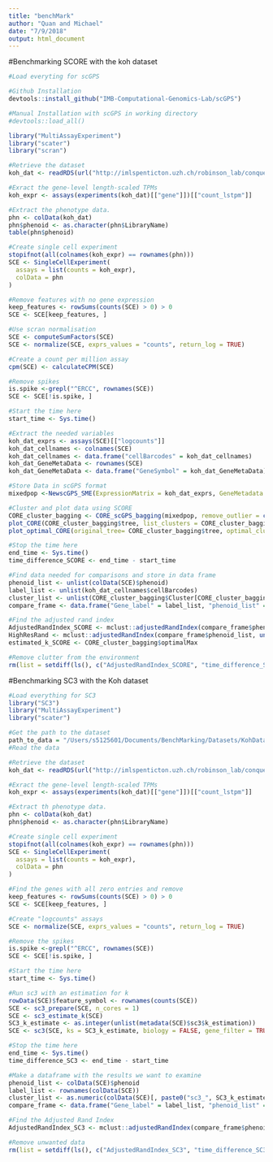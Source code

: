 ```yaml
---
title: "benchMark"
author: "Quan and Michael"
date: "7/9/2018"
output: html_document
---
```


#Benchmarking SCORE with the koh dataset
```r
#Load everyting for scGPS

#Github Installation
devtools::install_github("IMB-Computational-Genomics-Lab/scGPS")

#Manual Installation with scGPS in working directory
#devtools::load_all()

library("MultiAssayExperiment")
library("scater")
library("scran")

#Retrieve the dataset
koh_dat <- readRDS(url("http://imlspenticton.uzh.ch/robinson_lab/conquer/data-mae/SRP073808.rds"))

#Exract the gene-level length-scaled TPMs
koh_expr <- assays(experiments(koh_dat)[["gene"]])[["count_lstpm"]]

#Extract the phenotype data.
phn <- colData(koh_dat)
phn$phenoid <- as.character(phn$LibraryName)
table(phn$phenoid)

#Create single cell experiment
stopifnot(all(colnames(koh_expr) == rownames(phn)))
SCE <- SingleCellExperiment(
  assays = list(counts = koh_expr),
  colData = phn
)

#Remove features with no gene expression
keep_features <- rowSums(counts(SCE) > 0) > 0
SCE <- SCE[keep_features, ]

#Use scran normalisation
SCE <- computeSumFactors(SCE)
SCE <- normalize(SCE, exprs_values = "counts", return_log = TRUE) 

#Create a count per million assay
cpm(SCE) <- calculateCPM(SCE)

#Remove spikes
is.spike <-grepl("^ERCC", rownames(SCE))
SCE <- SCE[!is.spike, ]

#Start the time here
start_time <- Sys.time()

#Extract the needed variables
koh_dat_exprs <- assays(SCE)[["logcounts"]]
koh_dat_cellnames <- colnames(SCE)
koh_dat_cellnames <- data.frame("cellBarcodes" = koh_dat_cellnames)
koh_dat_GeneMetaData <- rownames(SCE)
koh_dat_GeneMetaData <- data.frame("GeneSymbol" = koh_dat_GeneMetaData)

#Store Data in scGPS format
mixedpop <-NewscGPS_SME(ExpressionMatrix = koh_dat_exprs, GeneMetadata = koh_dat_GeneMetaData, CellMetadata = koh_dat_cellnames)

#Cluster and plot data using SCORE
CORE_cluster_bagging <- CORE_scGPS_bagging(mixedpop, remove_outlier = c(0), PCA=FALSE, bagging_run = 20, subsample_proportion = .8)
plot_CORE(CORE_cluster_bagging$tree, list_clusters = CORE_cluster_bagging$Cluster)
plot_optimal_CORE(original_tree= CORE_cluster_bagging$tree, optimal_cluster = unlist(CORE_cluster_bagging$Cluster[CORE_cluster_bagging$optimal_index]), shift = -100)

#Stop the time here
end_time <- Sys.time()
time_difference_SCORE <- end_time - start_time

#Find data needed for comparisons and store in data frame
phenoid_list <- unlist(colData(SCE)$phenoid)
label_list <- unlist(koh_dat_cellnames$cellBarcodes)
cluster_list <- unlist(CORE_cluster_bagging$Cluster[CORE_cluster_bagging$optimal_index])
compare_frame <- data.frame("Gene_label" = label_list, "phenoid_list" = phenoid_list, "cluster" = cluster_list)

#Find the adjusted rand index
AdjustedRandIndex_SCORE <- mclust::adjustedRandIndex(compare_frame$phenoid_list, compare_frame$cluster)
HighResRand <- mclust::adjustedRandIndex(compare_frame$phenoid_list, unlist(CORE_cluster_bagging$Cluster[1]))
estimated_k_SCORE <- CORE_cluster_bagging$optimalMax

#Remove clutter from the environment
rm(list = setdiff(ls(), c("AdjustedRandIndex_SCORE", "time_difference_SCORE", "estimated_k_SCORE", "HighResRand")))

```



#Benchmarking SC3 with the Koh dataset
```r
#Load everything for SC3
library("SC3")
library("MultiAssayExperiment")
library("scater")

#Get the path to the dataset
path_to_data = "/Users/s5125601/Documents/BenchMarking/Datasets/KohDataset/"
#Read the data

#Retrieve the dataset
koh_dat <- readRDS(url("http://imlspenticton.uzh.ch/robinson_lab/conquer/data-mae/SRP073808.rds"))

#Exract the gene-level length-scaled TPMs
koh_expr <- assays(experiments(koh_dat)[["gene"]])[["count_lstpm"]]

#Extract th phenotype data.
phn <- colData(koh_dat)
phn$phenoid <- as.character(phn$LibraryName)

#Create single cell experiment
stopifnot(all(colnames(koh_expr) == rownames(phn)))
SCE <- SingleCellExperiment(
  assays = list(counts = koh_expr),
  colData = phn
)

#Find the genes with all zero entries and remove
keep_features <- rowSums(counts(SCE) > 0) > 0
SCE <- SCE[keep_features, ]

#Create "logcounts" assays
SCE <- normalize(SCE, exprs_values = "counts", return_log = TRUE)

#Remove the spikes
is.spike <-grepl("^ERCC", rownames(SCE))
SCE <- SCE[!is.spike, ]

#Start the time here
start_time <- Sys.time()

#Run sc3 with an estimation for k
rowData(SCE)$feature_symbol <- rownames(counts(SCE))
SCE <- sc3_prepare(SCE, n_cores = 1)
SCE <- sc3_estimate_k(SCE)
SC3_k_estimate <- as.integer(unlist(metadata(SCE)$sc3$k_estimation))
SCE <- sc3(SCE, ks = SC3_k_estimate, biology = FALSE, gene_filter = TRUE, n_cores = 1)

#Stop the time here
end_time <- Sys.time()
time_difference_SC3 <- end_time - start_time

#Make a dataframe with the results we want to examine
phenoid_list <- colData(SCE)$phenoid
label_list <- rownames(colData(SCE))
cluster_list <- as.numeric(colData(SCE)[, paste0("sc3_", SC3_k_estimate, "_clusters")])
compare_frame <- data.frame("Gene_label" = label_list, "phenoid_list" = phenoid_list, "cluster" = cluster_list)

#Find the Adjusted Rand Index
AdjustedRandIndex_SC3 <- mclust::adjustedRandIndex(compare_frame$phenoid_list, compare_frame$cluster)

#Remove unwanted data
rm(list = setdiff(ls(), c("AdjustedRandIndex_SC3", "time_difference_SC3", "SC3_k_estimate")))

```




